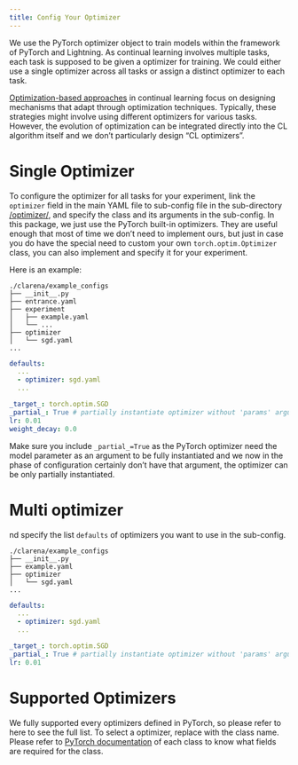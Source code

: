 ```yaml
---
title: Config Your Optimizer
---
```


We use the PyTorch optimizer object to train models within the framework of PyTorch and Lightning. As continual learning involves multiple tasks, each task is supposed to be given a optimizer for training. We could either use a single optimizer across all tasks or assign a distinct optimizer to each task.

::: { .callout-note }
[Optimization-based approaches](../../../../posts/continual-learning-beginners-guide.qmd#optimization-based-approaches) in continual learning focus on designing mechanisms that adapt through optimization techniques. Typically, these strategies might involve using different optimizers for various tasks. However, the evolution of optimization can be integrated directly into the CL algorithm itself and we don't particularly design "CL optimizers".
:::

# Single Optimizer

To configure the optimizer for all tasks for your experiment, link the `optimizer` field in the main YAML file to sub-config file in the sub-directory [<your-config-dir>/optimizer/](https://github.com/pengxiang-wang/continual-learning-arena/tree/main/clarena/example_configs/optimizer/), and specify the class and its arguments in the sub-config. In this package, we just use the PyTorch built-in optimizers. They are useful enough that most of time we don't need to implement ours, but just in case you do have the special need to custom your own `torch.optim.Optimizer` class, you can also implement and specify it for your experiment.

Here is an example:

```
./clarena/example_configs
├── __init__.py
├── entrance.yaml
├── experiment
│   ├── example.yaml
│   └── ...
├── optimizer
│   └── sgd.yaml
...
```

```.yaml
defaults:
  ...
  - optimizer: sgd.yaml
  ...

```

```.yaml
_target_: torch.optim.SGD
_partial_: True # partially instantiate optimizer without 'params' argument. Make sure this is included in any case!
lr: 0.01
weight_decay: 0.0
```

::: {.callout-danger }
Make sure you include `_partial_=True` as the PyTorch optimizer need the model parameter as an argument to be fully instantiated and we now in the phase of configuration certainly don't have that argument, the optimizer can be only partially instantiated.
:::

# Multi optimizer

nd specify the list `defaults` of optimizers you want to use in the sub-config.



```
./clarena/example_configs
├── __init__.py
├── example.yaml
├── optimizer
│   └── sgd.yaml
...
```

```.yaml
defaults:
  ...
  - optimizer: sgd.yaml
  ...

```

```.yaml
_target_: torch.optim.SGD
_partial_: True # partially instantiate optimizer without 'params' argument
lr: 0.01

```




# Supported Optimizers {#list}


We fully supported every optimizers defined in PyTorch, so please refer to here to see the full list. To select a optimizer, replace with the class name. Please refer to [PyTorch documentation](https://pytorch.org/docs/stable/optim.html#algorithms) of each class to know what fields are required for the class.


